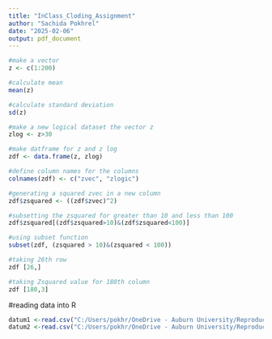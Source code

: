 ```yaml
---
title: "InClass_Cloding_Assignment"
author: "Sachida Pokhrel"
date: "2025-02-06"
output: pdf_document
---
```


```r
#make a vector 
z <- c(1:200) 

#calculate mean 
mean(z)

#calculate standard deviation
sd(z)

#make a new logical dataset the vector z
zlog <- z>30

#make datframe for z and z log
zdf <- data.frame(z, zlog)

#define column names for the columns
colnames(zdf) <- c("zvec", "zlogic")

#generating a squared zvec in a new column
zdf$zsquared <- ((zdf$zvec)^2)

#subsetting the zsquared for greater than 10 and less than 100
zdf$zsquared[(zdf$zsquared>10)&(zdf$zsquared<100)]

#using subset function
subset(zdf, (zsquared > 10)&(zsquared < 100))

#taking 26th row
zdf [26,]

#taking Zsquared value for 180th column
zdf [180,3]

```
#reading data into R
```r
datum1 <-read.csv("C:/Users/pokhr/OneDrive - Auburn University/Reproducibility/TipsR.csv")
datum2 <-read.csv("C:/Users/pokhr/OneDrive - Auburn University/Reproducibility/TipsR.csv", na.strings = ".")
```

